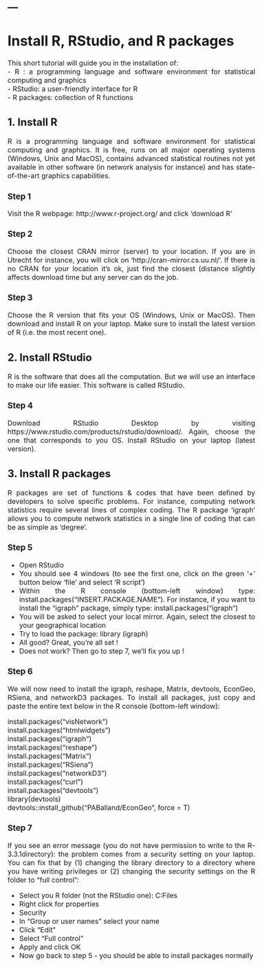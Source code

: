 ---
---  

<link rel="stylesheet" href="styles.css" type="text/css">

<style>
body {
text-align: justify; font-size:12pt}
</style>

   
   
# Install R, RStudio, and R packages    

This short tutorial will guide you in the installation of:  
- R : a programming language and software environment for statistical computing and graphics   
- RStudio: a user-friendly interface for R   
- R packages: collection of R functions   

## 1. Install R   
R is a programming language and software environment for statistical computing and graphics. It is free, runs on all major operating systems (Windows, Unix and MacOS), contains advanced statistical routines not yet available in other software (in network analysis for instance) and has state-of-the-art graphics capabilities.    

### Step 1  
Visit the R webpage: http://www.r-project.org/ and click 'download R'  

### Step 2    
Choose the closest CRAN mirror (server) to your location. If you are in Utrecht for instance, you will click on 'http://cran-mirror.cs.uu.nl/'. If there is no CRAN for your location it's ok, just find the closest (distance slightly affects download time but any server can do the job.

### Step 3    
Choose the R version that fits your OS (Windows, Unix or MacOS). Then download and install R on your laptop. Make sure to install the latest version of R (i.e. the most recent one). 

## 2. Install RStudio   
R is the software that does all the computation. But we will use an interface to make our life easier. This software is called RStudio.   

### Step 4     
Download RStudio Desktop by visiting https://www.rstudio.com/products/rstudio/download/.  Again, choose the one that corresponds to you OS. Install RStudio on your laptop (latest version).   

## 3. Install R packages   
R packages are set of functions & codes that have been defined by developers to solve specific problems. For instance, computing network statistics require several lines of complex coding. The R package 'igraph' allows you to compute network statistics in a single line of coding that can be as simple as 'degree'.    
 
### Step 5   
- Open RStudio
- You should see 4 windows (to see the first one, click on the green '+' button below 'file' and select 'R script') 
- Within the R console (bottom-left window) type: install.packages("INSERT.PACKAGE.NAME"). For instance, if you want to install the "igraph" package, simply type: install.packages("igraph")
- You will be asked to select your local mirror. Again, select the closest to your geographical location
- Try to load the package: library (igraph)
- All good? Great, you're all set !
- Does not work? Then go to step 7, we'll fix you up !

### Step 6
We will now need to install the igraph, reshape, Matrix, devtools, EconGeo, RSiena, and networkD3 packages. To install all packages, just copy and paste the entire text below in the R console (bottom-left window):

install.packages("visNetwork")   
install.packages("htmlwidgets")   
install.packages("igraph")   
install.packages("reshape")   
install.packages("Matrix")   
install.packages("RSiena")   
install.packages("networkD3")   
install.packages("curl")   
install.packages("devtools")    
library(devtools)    
devtools::install_github("PABalland/EconGeo", force = T)    

### Step 7
If you see an error message (you do not have permission to write to the R-3.3.1\library directory): the problem comes from a security setting on your laptop. You can fix that by (1) changing the library directory to a directory where you have writing privileges or (2) changing the security settings on the R folder to "full control":

- Select you R folder (not the RStudio one): C:\Program Files\R
- Right click for properties
- Security
- In "Group or user names" select your name
- Click "Edit"
- Select "Full control"
- Apply and click OK
- Now go back to step 5 - you should be able to install packages normally   


